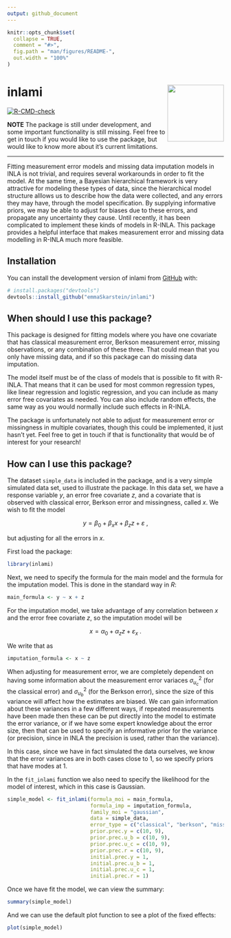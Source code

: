 ```yaml
---
output: github_document
---
```


<!-- README.md is generated from README.Rmd. Please edit that file -->
<!-- Build rd-file with devtools::build_readme() -->


```r
knitr::opts_chunk$set(
  collapse = TRUE,
  comment = "#>",
  fig.path = "man/figures/README-",
  out.width = "100%"
)
```

# inlami <a href='https://github.com/emmaSkarstein/inlami'><img src='man/figures/inlami_transparent.png' align="right" height="131.5" /></a>


<!-- badges: start -->
[![R-CMD-check](https://github.com/emmaSkarstein/inlami/actions/workflows/R-CMD-check.yaml/badge.svg)](https://github.com/emmaSkarstein/inlami/actions/workflows/R-CMD-check.yaml)
<!-- badges: end -->

**NOTE** The package is still under development, and some important functionality is still missing. Feel free to get in touch if you would like to use the package, but would like to know more about it's current limitations.

----

Fitting measurement error models and missing data imputation models in INLA is not trivial, and requires several workarounds in order to fit the model. At the same time, a Bayesian hierarchical framework is very attractive for modeling these types of data, since the hierarchical model structure alllows us to describe how the data were collected, and any errors they may have, through the model specification. By supplying informative priors, we may be able to adjust for biases due to these errors, and propagate any uncertainty they cause. Until recently, it has been complicated to implement these kinds of models in R-INLA. This package provides a helpful interface that makes measurement error and missing data modelling in R-INLA much more feasible.

## Installation

You can install the development version of inlami from
[GitHub](https://github.com/) with:

``` r
# install.packages("devtools")
devtools::install_github("emmaSkarstein/inlami")
```

## When should I use this package?

This package is designed for fitting models where you have one covariate that has classical measurement error, Berkson measurement error, missing observations, or any combination of these three. That could mean that you only have missing data, and if so this package can do missing data imputation.

The model itself must be of the class of models that is possible to fit with R-INLA. That means that it can be used for most common regression types, like linear regression and logistic regression, and you can include as many error free covariates as needed. You can also include random effects, the same way as you would normally include such effects in R-INLA.

The package is unfortunately not able to adjust for measurement error or missingness in multiple covariates, though this could be implemented, it just hasn't yet. Feel free to get in touch if that is functionality that would be of interest for your research!

## How can I use this package?

The dataset `simple_data` is included in the package, and is a very simple simulated data set, used to illustrate the package. In this data set, we have a response variable $y$, an error free covariate $z$, and a covariate that is observed with classical error, Berkson error and missingness, called $x$. We wish to fit the model 

$$
 y = \beta_0 + \beta_x x + \beta_z z + \varepsilon \ ,
$$

but adjusting for all the errors in $x$.

First load the package:
```r
library(inlami)
```

Next, we need to specify the formula for the main model and the formula for the imputation model. This is done in the standard way in *R*:

```r
main_formula <- y ~ x + z
```

For the imputation model, we take advantage of any correlation between $x$ and the error free covariate $z$, so the imputation model will be

$$
 x = \alpha_0 + \alpha_z z + \varepsilon_x \ .
$$

We write that as

```r
imputation_formula <- x ~ z
```

When adjusting for measurement error, we are completely dependent on having some information about the measurement error variaces $\sigma_{u_c}^2$ (for the classical error) and $\sigma_{u_b}^2$ (for the Berkson error), since the size of this variance will affect how the estimates are biased. We can gain information about these variances in a few different ways, if repeated measurements have been made then these can be put directly into the model to estimate the error variance, or if we have some expert knowledge about the error size, then that can be used to specify an informative prior for the variance (or precision, since in INLA the precision is used, rather than the variance). 

In this case, since we have in fact simulated the data ourselves, we know that the error variances are in both cases close to 1, so we specify priors that have modes at 1.

In the `fit_inlami` function we also need to specify the likelihood for the model of interest, which in this case is Gaussian.

```r
simple_model <- fit_inlami(formula_moi = main_formula,
                           formula_imp = imputation_formula,
                           family_moi = "gaussian",
                           data = simple_data, 
                           error_type = c("classical", "berkson", "missing"),
                           prior.prec.y = c(10, 9),
                           prior.prec.u_b = c(10, 9),
                           prior.prec.u_c = c(10, 9),
                           prior.prec.r = c(10, 9),
                           initial.prec.y = 1,
                           initial.prec.u_b = 1,
                           initial.prec.u_c = 1,
                           initial.prec.r = 1)
```

Once we have fit the model, we can view the summary:

```r
summary(simple_model)
```

And we can use the default plot function to see a plot of the fixed effects:

```r
plot(simple_model)
```



